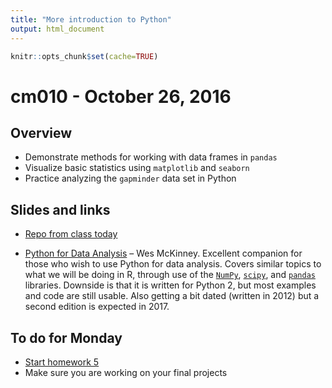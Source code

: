 ```yaml
---
title: "More introduction to Python"
output: html_document
---
```


```r
knitr::opts_chunk$set(cache=TRUE)
```

# cm010 - October 26, 2016

## Overview

* Demonstrate methods for working with data frames in `pandas`
* Visualize basic statistics using `matplotlib` and `seaborn`
* Practice analyzing the `gapminder` data set in Python

## Slides and links

* [Repo from class today](https://github.com/jmausolf/Gentle_R_to_Python)

* [Python for Data Analysis](http://proquestcombo.safaribooksonline.com.proxy.uchicago.edu/book/programming/python/9781449323592) -- Wes McKinney. Excellent companion for those who wish to use Python for data analysis. Covers similar topics to what we will be doing in R, through use of the [`NumPy`](http://www.numpy.org/), [`scipy`](https://www.scipy.org/scipylib/index.html), and [`pandas`](http://pandas.pydata.org/) libraries. Downside is that it is written for Python 2, but most examples and code are still usable. Also getting a bit dated (written in 2012) but a second edition is expected in 2017.


## To do for Monday

* [Start homework 5](hw05-python-data-analysis.html)
* Make sure you are working on your final projects


